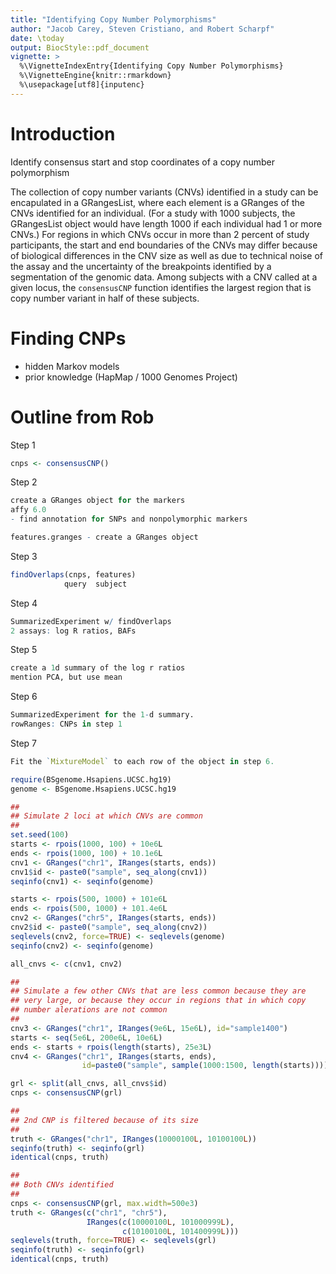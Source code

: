 ```yaml
---
title: "Identifying Copy Number Polymorphisms"
author: "Jacob Carey, Steven Cristiano, and Robert Scharpf"
date: \today
output: BiocStyle::pdf_document
vignette: >
  %\VignetteIndexEntry{Identifying Copy Number Polymorphisms}
  %\VignetteEngine{knitr::rmarkdown}
  %\usepackage[utf8]{inputenc} 
---
```


# Introduction

Identify consensus start and stop coordinates of a copy number
polymorphism

The collection of copy number variants (CNVs) identified in a study
can be encapulated in a GRangesList, where each element is a
GRanges of the CNVs identified for an individual.  (For a study
with 1000 subjects, the GRangesList object would have length 1000
if each individual had 1 or more CNVs.)  For regions in which CNVs
occur in more than 2 percent of study participants, the start and
end boundaries of the CNVs may differ because of biological
differences in the CNV size as well as due to technical noise of
the assay and the uncertainty of the breakpoints identified by a
segmentation of the genomic data.  Among subjects with a CNV called
at a given locus, the `consensusCNP` function identifies the
largest region that is copy number variant in half of these
subjects.

# Finding CNPs
- hidden Markov models
- prior knowledge (HapMap / 1000 Genomes Project)

# Outline from Rob
Step 1

```r
cnps <- consensusCNP()
```

Step 2
```r
create a GRanges object for the markers
affy 6.0
- find annotation for SNPs and nonpolymorphic markers

features.granges - create a GRanges object
```

Step 3 
```r
findOverlaps(cnps, features)
            query  subject
```

Step 4
```r
SummarizedExperiment w/ findOverlaps
2 assays: log R ratios, BAFs
```

Step 5 
```r
create a 1d summary of the log r ratios 
mention PCA, but use mean
```

Step 6
```r
SummarizedExperiment for the 1-d summary.
rowRanges: CNPs in step 1
```

Step 7
```r
Fit the `MixtureModel` to each row of the object in step 6.
```
```r
require(BSgenome.Hsapiens.UCSC.hg19)
genome <- BSgenome.Hsapiens.UCSC.hg19

##
## Simulate 2 loci at which CNVs are common
##
set.seed(100)
starts <- rpois(1000, 100) + 10e6L
ends <- rpois(1000, 100) + 10.1e6L
cnv1 <- GRanges("chr1", IRanges(starts, ends))
cnv1$id <- paste0("sample", seq_along(cnv1))
seqinfo(cnv1) <- seqinfo(genome)

starts <- rpois(500, 1000) + 101e6L
ends <- rpois(500, 1000) + 101.4e6L
cnv2 <- GRanges("chr5", IRanges(starts, ends))
cnv2$id <- paste0("sample", seq_along(cnv2))
seqlevels(cnv2, force=TRUE) <- seqlevels(genome)
seqinfo(cnv2) <- seqinfo(genome)

all_cnvs <- c(cnv1, cnv2)

##
## Simulate a few other CNVs that are less common because they are
## very large, or because they occur in regions that in which copy
## number alerations are not common
##
cnv3 <- GRanges("chr1", IRanges(9e6L, 15e6L), id="sample1400")
starts <- seq(5e6L, 200e6L, 10e6L)
ends <- starts + rpois(length(starts), 25e3L)
cnv4 <- GRanges("chr1", IRanges(starts, ends),
                id=paste0("sample", sample(1000:1500, length(starts))))

grl <- split(all_cnvs, all_cnvs$id)
cnps <- consensusCNP(grl)

##
## 2nd CNP is filtered because of its size
##
truth <- GRanges("chr1", IRanges(10000100L, 10100100L))
seqinfo(truth) <- seqinfo(grl)
identical(cnps, truth)

##
## Both CNVs identified
##
cnps <- consensusCNP(grl, max.width=500e3)
truth <- GRanges(c("chr1", "chr5"),
                 IRanges(c(10000100L, 101000999L),
                         c(10100100L, 101400999L)))
seqlevels(truth, force=TRUE) <- seqlevels(grl)
seqinfo(truth) <- seqinfo(grl)
identical(cnps, truth)
```


